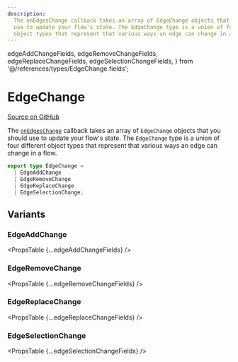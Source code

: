 ```yaml
---
description:
  The onEdgesChange callback takes an array of EdgeChange objects that you should
  use to update your flow's state. The EdgeChange type is a union of four different
  object types that represent that various ways an edge can change in a flow.
---
```


  edgeAddChangeFields,
  edgeRemoveChangeFields,
  edgeReplaceChangeFields,
  edgeSelectionChangeFields,
} from '@/references/types/EdgeChange.fields';

# EdgeChange

[Source on GitHub](https://github.com/xyflow/xyflow/blob/main/packages/system/src/types/changes.ts/#L68-L72)

The [`onEdgesChange`](/api-reference/react-flow#on-edges-change) callback takes
an array of `EdgeChange` objects that you should use to update your flow's state.
The `EdgeChange` type is a union of four different object types that represent that
various ways an edge can change in a flow.

```ts
export type EdgeChange =
  | EdgeAddChange
  | EdgeRemoveChange
  | EdgeReplaceChange
  | EdgeSelectionChange;
```

## Variants

### EdgeAddChange

<PropsTable {...edgeAddChangeFields} />

### EdgeRemoveChange

<PropsTable {...edgeRemoveChangeFields} />

### EdgeReplaceChange

<PropsTable {...edgeReplaceChangeFields} />

### EdgeSelectionChange

<PropsTable {...edgeSelectionChangeFields} />
